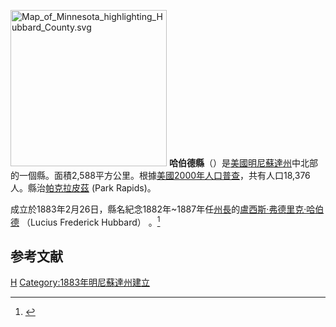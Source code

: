 {{noteTA
|T=zh-hans:哈伯德县 (明尼苏达州);zh-hk:哈伯德縣 (明尼蘇達州);zh-tw:哈伯德郡 (明尼蘇達州);
}}

[[File:Map_of_Minnesota_highlighting_Hubbard_County.svg|250px]]
'''哈伯德縣'''（{{lang-en|Hubbard County}}）是[[美國|美國]][[明尼蘇達州|明尼蘇達州]]中北部的一個縣。面積2,588平方公里。根據[[美國2000年人口普查|美國2000年人口普查]]，共有人口18,376人。縣治[[帕克拉皮茲|帕克拉皮茲]] (Park Rapids)。
	
成立於1883年2月26日，縣名紀念1882年~1887年任[[明尼蘇達州州長|州長]]的[[盧西斯·弗德里克·哈伯德|盧西斯·弗德里克·哈伯德]] （Lucius Frederick Hubbard） 。<ref>{{Cite web |url=http://www.house.leg.state.mn.us/hinfo/govseries/No32.htm |title=存档副本 |access-date=2007-03-22 |archive-url=https://web.archive.org/web/20120205045947/http://www.house.leg.state.mn.us/hinfo/govseries/No32.htm |archive-date=2012-02-05 |dead-url=yes }}</ref>

==参考文献==
<div class="references-small">
<references />
</div>
[[Category:明尼苏达州行政区划|H]]
[[Category:1883年明尼蘇達州建立|Category:1883年明尼蘇達州建立]]